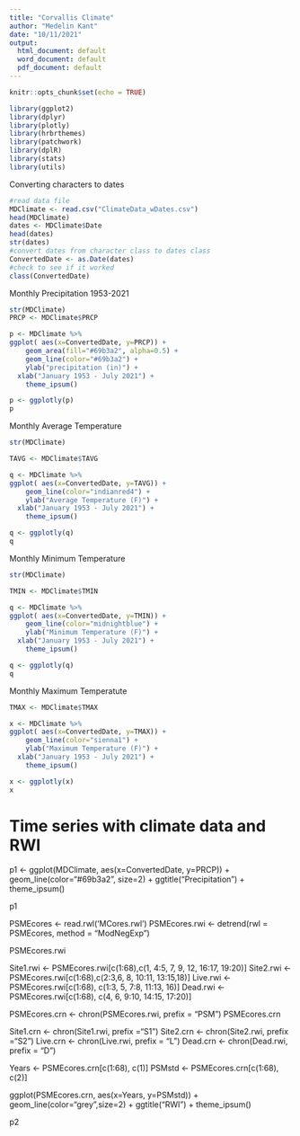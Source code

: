 ```yaml
---
title: "Corvallis Climate"
author: "Medelin Kant"
date: "10/11/2021"
output:
  html_document: default
  word_document: default
  pdf_document: default
---
```


```r
knitr::opts_chunk$set(echo = TRUE)
```


```r
library(ggplot2)
library(dplyr)
library(plotly)
library(hrbrthemes)
library(patchwork)
library(dplR)
library(stats)
library(utils)
```
Converting characters to dates
```r
#read data file
MDClimate <- read.csv("ClimateData_wDates.csv")
head(MDClimate)
dates <- MDClimate$Date
head(dates)
str(dates)
#convert dates from character class to dates class
ConvertedDate <- as.Date(dates)
#check to see if it worked
class(ConvertedDate)
```

Monthly Precipitation 1953-2021
```r
str(MDClimate)
PRCP <- MDClimate$PRCP

p <- MDClimate %>%
ggplot( aes(x=ConvertedDate, y=PRCP)) +
    geom_area(fill="#69b3a2", alpha=0.5) +
    geom_line(color="#69b3a2") +
    ylab("precipitation (in)") +
  xlab("January 1953 - July 2021") +
    theme_ipsum()

p <- ggplotly(p)
p
```

Monthly Average Temperature
```r
str(MDClimate)

TAVG <- MDClimate$TAVG

q <- MDClimate %>%
ggplot( aes(x=ConvertedDate, y=TAVG)) +
    geom_line(color="indianred4") +
    ylab("Average Temperature (F)") +
  xlab("January 1953 - July 2021") +
    theme_ipsum()

q <- ggplotly(q)
q
```


Monthly Minimum Temperature 
```r
str(MDClimate)

TMIN <- MDClimate$TMIN

q <- MDClimate %>%
ggplot( aes(x=ConvertedDate, y=TMIN)) +
    geom_line(color="midnightblue") +
    ylab("Minimum Temperature (F)") +
  xlab("January 1953 - July 2021") +
    theme_ipsum()

q <- ggplotly(q)
q


```

Monthly Maximum Temperatute 
```r
TMAX <- MDClimate$TMAX

x <- MDClimate %>%
ggplot( aes(x=ConvertedDate, y=TMAX)) +
    geom_line(color="sienna1") +
    ylab("Maximum Temperature (F)") +
  xlab("January 1953 - July 2021") +
    theme_ipsum()

x <- ggplotly(x)
x
```
# Time series with climate data and RWI 

p1 <- ggplot(MDClimate, aes(x=ConvertedDate, y=PRCP)) +
  geom_line(color="#69b3a2", size=2) +
  ggtitle("Precipitation") +
  theme_ipsum()
  
p1

PSMEcores <- read.rwl('MCores.rwl')
PSMEcores.rwi <- detrend(rwl = PSMEcores, method = "ModNegExp")

PSMEcores.rwi

Site1.rwi <- PSMEcores.rwi[c(1:68),c(1, 4:5, 7, 9, 12, 16:17, 19:20)]
Site2.rwi <- PSMEcores.rwi[c(1:68),c(2:3,6, 8, 10:11, 13:15,18)]
Live.rwi <- PSMEcores.rwi[c(1:68), c(1:3, 5, 7:8, 11:13, 16)]
Dead.rwi <- PSMEcores.rwi[c(1:68), c(4, 6, 9:10, 14:15, 17:20)]

PSMEcores.crn <- chron(PSMEcores.rwi, prefix = "PSM")
PSMEcores.crn

Site1.crn <- chron(Site1.rwi, prefix ="S1")
Site2.crn <- chron(Site2.rwi, prefix ="S2")
Live.crn <- chron(Live.rwi, prefix = "L")
Dead.crn <- chron(Dead.rwi, prefix = "D")

Years <- PSMEcores.crn[c(1:68), c(1)]
PSMstd <- PSMEcores.crn[c(1:68), c(2)]

ggplot(PSMEcores.crn, aes(x=Years, y=PSMstd)) +
  geom_line(color="grey",size=2) +
  ggtitle("RWI") +
  theme_ipsum()
  
p2


